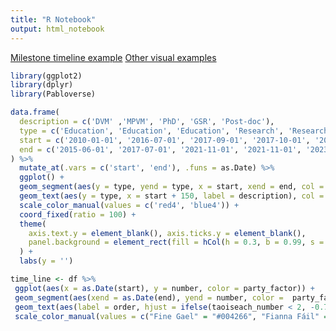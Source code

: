 ```yaml
---
title: "R Notebook"
output: html_notebook
---
```


[Milestone timeline example](https://benalexkeen.com/creating-a-timeline-graphic-using-r-and-ggplot2/)
[Other visual examples](https://justintsui.com/visual-resume-explained-innovation-specialist/)

```r
library(ggplot2)
library(dplyr)
library(Pabloverse)
```


```r
data.frame(
  description = c('DVM' ,'MPVM', 'PhD', 'GSR', 'Post-doc'),
  type = c('Education', 'Education', 'Education', 'Research', 'Research'),
  start = c('2010-01-01', '2016-07-01', '2017-09-01', '2017-10-01', '2022-01-01'),
  end = c('2015-06-01', '2017-07-01', '2021-11-01', '2021-11-01', '2023-01-01')
) %>% 
  mutate_at(.vars = c('start', 'end'), .funs = as.Date) %>% 
  ggplot() +
  geom_segment(aes(y = type, yend = type, x = start, xend = end, col = type), lwd = 5) +
  geom_text(aes(y = type, x = start + 150, label = description), col = 'grey90') +
  scale_color_manual(values = c('red4', 'blue4')) +
  coord_fixed(ratio = 100) +
  theme(
    axis.text.y = element_blank(), axis.ticks.y = element_blank(), 
    panel.background = element_rect(fill = hCol(h = 0.3, b = 0.99, s = 0.0)), panel.grid = element_line(colour = hCol(h = 0.3, b = 0.95, s = 0.06))
  ) +
  labs(y = '')
```

```r
time_line <- df %>% 
 ggplot(aes(x = as.Date(start), y = number, color = party_factor)) +
 geom_segment(aes(xend = as.Date(end), yend = number, color =  party_factor), size = 6) +
 geom_text(aes(label = order, hjust = ifelse(taoiseach_number < 2, -0.7, 1.1)), size = 8, show.legend = FALSE) +
 scale_color_manual(values = c("Fine Gael" = "#004266", "Fianna Fáil" = "#FCB322", "Cumann na nGaedheal" = "#D62828"))
```


